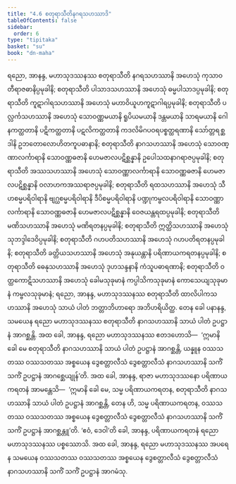 ```yaml
---
title: "4.6 စတုရာသီတိနဂရသဟဿာဒိ"
tableOfContents: false
sidebar:
  order: 6
type: "tipitaka"
basket: "su"
book: "dn-maha"
---
```



<DynamicBreadcrumb />

<Division number="263" book="dn-maha">

<Paragraph number="579" book="dn-maha">
ရညော, အာနန္ဒ, မဟာသုဒဿနဿ စတုရာသီတိ နဂရသဟဿာနိ အဟေသုံ ကုသာဝတီရာဇဓာနိပ္ပမုခါနိ; စတုရာသီတိ ပါသာဒသဟဿာနိ အဟေသုံ ဓမ္မပါသာဒပ္ပမုခါနိ; စတုရာသီတိ ကူဋာဂါရသဟဿာနိ အဟေသုံ မဟာဝိယူဟကူဋာဂါရပ္ပမုခါနိ; စတုရာသီတိ ပလ္လင်္ကသဟဿာနိ အဟေသုံ သောဝဏ္ဏမယာနိ ရူပိယမယာနိ ဒန္တမယာနိ သာရမယာနိ ဂေါနကတ္ထတာနိ ပဋိကတ္ထတာနိ ပဋလိကတ္ထတာနိ ကဒလိမိဂပဝရပစ္စတ္ထရဏာနိ သော်တ္တရစ္ဆဒါနိ ဥဘတောလောဟိတကူပဓာနာနိ; စတုရာသီတိ နာဂသဟဿာနိ အဟေသုံ သောဝဏ္ဏာလင်္ကာရာနိ သောဝဏ္ဏဓဇာနိ ဟေမဇာလပဋိစ္ဆန္နာနိ ဥပေါသထနာဂရာဇပ္ပမုခါနိ; စတုရာသီတိ အဿသဟဿာနိ အဟေသုံ သောဝဏ္ဏာလင်္ကာရာနိ သောဝဏ္ဏဓဇာနိ ဟေမဇာလပဋိစ္ဆန္နာနိ ဝလာဟကအဿရာဇပ္ပမုခါနိ; စတုရာသီတိ ရထသဟဿာနိ အဟေသုံ သီဟစမ္မပရိဝါရာနိ ဗျဂ္ဃစမ္မပရိဝါရာနိ ဒီပိစမ္မပရိဝါရာနိ ပဏ္ဍုကမ္ဗလပရိဝါရာနိ သောဝဏ္ဏာလင်္ကာရာနိ သောဝဏ္ဏဓဇာနိ ဟေမဇာလပဋိစ္ဆန္နာနိ ဝေဇယန္တရထပ္ပမုခါနိ; စတုရာသီတိ မဏိသဟဿာနိ အဟေသုံ မဏိရတနပ္ပမုခါနိ; စတုရာသီတိ ဣတ္ထိသဟဿာနိ အဟေသုံ သုဘဒ္ဒါဒေဝိပ္ပမုခါနိ; စတုရာသီတိ ဂဟပတိသဟဿာနိ အဟေသုံ ဂဟပတိရတနပ္ပမုခါနိ; စတုရာသီတိ ခတ္တိယသဟဿာနိ အဟေသုံ အနုယန္တာနိ ပရိဏာယကရတနပ္ပမုခါနိ; စတုရာသီတိ ဓေနုသဟဿာနိ အဟေသုံ ဒုဟသန္ဒနာနိ ကံသူပဓာရဏာနိ; စတုရာသီတိ ဝတ္ထကောဋိသဟဿာနိ အဟေသုံ ခေါမသုခုမာနံ ကပ္ပါသိကသုခုမာနံ ကောသေယျသုခုမာနံ ကမ္ဗလသုခုမာနံ; ရညော, အာနန္ဒ, မဟာသုဒဿနဿ စတုရာသီတိ ထာလိပါကသဟဿာနိ အဟေသုံ သာယံ ပါတံ ဘတ္တာဘိဟာရော အဘိဟရိယိတ္ထ.
</Paragraph>

</Division>
<Division number="264" book="dn-maha">

<Paragraph number="580" book="dn-maha">
တေန ခေါ ပနာနန္ဒ, သမယေန ရညော မဟာသုဒဿနဿ စတုရာသီတိ နာဂသဟဿာနိ သာယံ ပါတံ ဥပဋ္ဌာနံ အာဂစ္ဆန္တိ. အထ ခေါ, အာနန္ဒ, ရညော မဟာသုဒဿနဿ ဧတဒဟောသိ—  ‘ဣမာနိ ခေါ မေ စတုရာသီတိ နာဂသဟဿာနိ သာယံ ပါတံ ဥပဋ္ဌာနံ အာဂစ္ဆန္တိ, ယန္နူန ဝဿသတဿ ဝဿသတဿ အစ္စယေန ဒွေစတ္တာလီသံ ဒွေစတ္တာလီသံ နာဂသဟဿာနိ သကိံ သကိံ ဥပဋ္ဌာနံ အာဂစ္ဆေယျုန်’တိ. အထ ခေါ, အာနန္ဒ, ရာဇာ မဟာသုဒဿနော ပရိဏာယကရတနံ အာမန္တေသိ—  ‘ဣမာနိ ခေါ မေ, သမ္မ ပရိဏာယကရတန, စတုရာသီတိ နာဂသဟဿာနိ သာယံ ပါတံ ဥပဋ္ဌာနံ အာဂစ္ဆန္တိ, တေန ဟိ, သမ္မ ပရိဏာယကရတန, ဝဿသတဿ ဝဿသတဿ အစ္စယေန ဒွေစတ္တာလီသံ ဒွေစတ္တာလီသံ နာဂသဟဿာနိ သကိံ သကိံ ဥပဋ္ဌာနံ အာဂစ္ဆန္တူ’တိ. ‘ဧဝံ, ဒေဝါ’တိ ခေါ, အာနန္ဒ, ပရိဏာယကရတနံ ရညော မဟာသုဒဿနဿ ပစ္စဿောသိ. အထ ခေါ, အာနန္ဒ, ရညော မဟာသုဒဿနဿ အပရေန သမယေန ဝဿသတဿ ဝဿသတဿ အစ္စယေန ဒွေစတ္တာလီသံ ဒွေစတ္တာလီသံ နာဂသဟဿာနိ သကိံ သကိံ ဥပဋ္ဌာနံ အာဂမံသု.
</Paragraph>
</Division>
